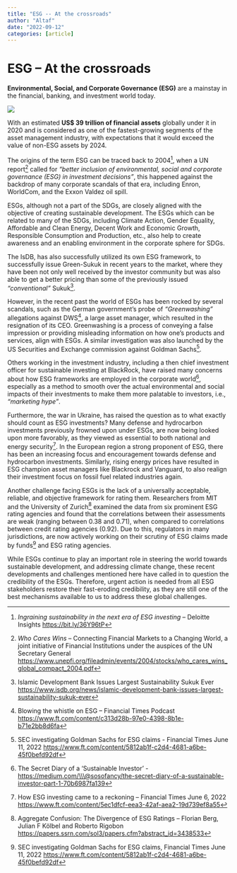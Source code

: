 ```yaml
---
title: "ESG -- At the crossroads"
author: "Altaf"
date: "2022-09-12"
categories: [article]
---
```


# ESG -- At the crossroads

**Environmental, Social, and Corporate Governance (ESG)** are a mainstay in the financial, banking, and investment world today.

![](ESGpic.jpg){fig-alt="ESG Graphic"}

With an estimated **US\$ 39 trillion of financial assets** globally under it in 2020 and is considered as one of the fastest-growing segments of the asset management industry, with expectations that it would exceed the value of non-ESG assets by 2024.

The origins of the term ESG can be traced back to 2004[^1], when a UN report[^2] called for *"better inclusion of environmental, social and corporate governance (ESG) in investment decisions"*, this happened against the backdrop of many corporate scandals of that era, including Enron, WorldCom, and the Exxon Valdez oil spill.

[^1]: *Ingraining sustainability in the next era of ESG investing* -- Deloitte Insights <https://bit.ly/36Y96tP>

[^2]: *Who Cares Wins* -- Connecting Financial Markets to a Changing World, a joint initiative of Financial Institutions under the auspices of the UN Secretary General <https://www.unepfi.org/fileadmin/events/2004/stocks/who_cares_wins_global_compact_2004.pdf>

ESGs, although not a part of the SDGs, are closely aligned with the objective of creating sustainable development. The ESGs which can be related to many of the SDGs, including Climate Action, Gender Equality, Affordable and Clean Energy, Decent Work and Economic Growth, Responsible Consumption and Production, etc., also help to create awareness and an enabling environment in the corporate sphere for SDGs.

The IsDB, has also successfully utilized its own ESG framework, to successfully issue Green-Sukuk in recent years to the market, where they have been not only well received by the investor community but was also able to get a better pricing than some of the previously issued *"conventional"* Sukuk[^3].

[^3]: Islamic Development Bank Issues Largest Sustainability Sukuk Ever <https://www.isdb.org/news/islamic-development-bank-issues-largest-sustainability-sukuk-ever>

However, in the recent past the world of ESGs has been rocked by several scandals, such as the German government's probe of *"Greenwashing"* allegations against DWS[^4], a large asset manager, which resulted in the resignation of its CEO. Greenwashing is a process of conveying a false impression or providing misleading information on how one's products and services, align with ESGs. A similar investigation was also launched by the US Securities and Exchange commission against Goldman Sachs[^5].

[^4]: Blowing the whistle on ESG -- Financial Times Podcast <https://www.ft.com/content/c313d28b-97e0-4398-8b1e-b71e2bb8d6fa>

[^5]: SEC investigating Goldman Sachs for ESG claims - Financial Times June 11, 2022 <https://www.ft.com/content/5812ab1f-c2d4-4681-a6be-45f0befd92df>

Others working in the investment industry, including a then chief investment officer for sustainable investing at BlackRock, have raised many concerns about how ESG frameworks are employed in the corporate world[^6], especially as a method to smooth over the actual environmental and social impacts of their investments to make them more palatable to investors, i.e., *"marketing hype"*.

[^6]: The Secret Diary of a 'Sustainable Investor' - [https://medium.com/\\\\\\\@sosofancy/the-secret-diary-of-a-sustainable-investor-part-1-70b6987fa139](https://medium.com/\@sosofancy/the-secret-diary-of-a-sustainable-investor-part-1-70b6987fa139){.uri}

Furthermore, the war in Ukraine, has raised the question as to what exactly should count as ESG investments? Many defense and hydrocarbon investments previously frowned upon under ESGs, are now being looked upon more favorably, as they viewed as essential to both national and energy security[^7]. In the European region a strong proponent of ESG, there has been an increasing focus and encouragement towards defense and hydrocarbon investments. Similarly, rising energy prices have resulted in ESG champion asset managers like Blackrock and Vanguard, to also realign their investment focus on fossil fuel related industries again.

[^7]: How ESG investing came to a reckoning -- Financial Times June 6, 2022 <https://www.ft.com/content/5ec1dfcf-eea3-42af-aea2-19d739ef8a55>

Another challenge facing ESGs is the lack of a universally acceptable, reliable, and objective framework for rating them. Researchers from MIT and the University of Zurich[^8] examined the data from six prominent ESG rating agencies and found that the correlations between their assessments are weak (ranging between 0.38 and 0.71), when compared to correlations between credit rating agencies (0.92). Due to this, regulators in many jurisdictions, are now actively working on their scrutiny of ESG claims made by funds[^9] and ESG rating agencies.

[^8]: Aggregate Confusion: The Divergence of ESG Ratings -- Florian Berg, Julian F Kölbel and Roberto Rigobon <https://papers.ssrn.com/sol3/papers.cfm?abstract_id=3438533>

[^9]: SEC investigating Goldman Sachs for ESG claims, Financial Times June 11, 2022 <https://www.ft.com/content/5812ab1f-c2d4-4681-a6be-45f0befd92df>

While ESGs continue to play an important role in steering the world towards sustainable development, and addressing climate change, these recent developments and challenges mentioned here have called in to question the credibility of the ESGs. Therefore, urgent action is needed from all ESG stakeholders restore their fast-eroding credibility, as they are still one of the best mechanisms available to us to address these global challenges.
